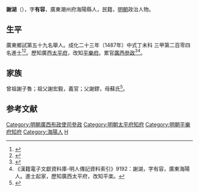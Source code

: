 {{明清人物信息框
| 姓名 = 謝湖
| 原名 =
| 圖片名稱= 
| 圖片大小 =
| 圖片說明 = 
| 最高職務 = 廣西布政使司參政
| 國家 = 大明 
| 爵位 =
| 籍貫 = 廣東潮州府海陽縣
| 族裔 = 
| 字號 = 
| 諡號 =
| 出生日期 = 生年不詳
| 出生地點 = <!---廣東潮州府海陽縣--->
| 逝世日期 = 卒年不詳 
| 逝世地點 =
| 墓葬 =
| 配偶 = 
| 親屬 = 
| 出身 =
* 成化二十三年丁未科同進士出身
| 經歷 =
| 著作 =  
}}
'''謝湖'''（{{bd|？||？|catIdx=}}），字'''有容'''，廣東潮州府海陽縣人，民籍，[[明朝|明朝]]政治人物。

== 生平 ==
廣東鄉試第五十九名舉人。成化二十三年（1487年）中式丁未科<!---會試第三百二十名--->三甲第二百零四名進士<ref>{{Cite book|title=《[[皇明贡举考|皇明贡举考]]》卷五|last=（明）[[张朝瑞|张朝瑞]]|first=|publisher=《续修四库全书》史部第828册|year=|isbn=|location=|pages=}}</ref><ref>{{Cite book|title=贡举志五种 上|last=鲁小俊，江俊伟著|first=|publisher=武汉：武汉大学出版社|year=2009|isbn=978-7-307-07043-1|location=|pages=256-258}}</ref>。歷知廣西[[太平府|太平府]]，改知[[平樂府|平樂府]]。累官[[廣西|廣西]][[參政|參政]]<ref>{{cite news|title=明朝潮州府文进士名录|url=http://zt.czonline.net/2010wenhua/txcr/chaorendongtai/kejiao/2010-12-02/31625.html|accessdate=2013-08-07|newspaper=潮州热线|archive-url=https://web.archive.org/web/20131004220414/http://zt.czonline.net/2010wenhua/txcr/chaorendongtai/kejiao/2010-12-02/31625.html|archive-date=2013-10-04|dead-url=yes}}</ref><ref>《漢籍電子文獻資料庫-明人傳記資料索引》9192：謝湖，字有容，廣東海陽人。進士起家，歷知廣西太平府，改知平楽。</ref>。

== 家族 ==
曾祖謝子魯；祖父謝宏毅，義官；父謝鏐，母蘇氏<ref>{{Cite book|title=天一阁藏明代科举录选刊 登科录 点校本|last=龚延明主编|first=|publisher=宁波出版社|year=2016|isbn=978-7-5526-2320-8|location=宁波|pages=|quote=《天一閣藏明代科舉錄選刊.登科錄》之《成化二十三年進士登科錄》}}</ref>。

==参考文献==
{{reflist}}

{{成化二十三年丁未科殿試金榜}}
{{DEFAULTSORT:Xie謝}}
[[Category:明朝廣西布政使司參政|Category:明朝廣西布政使司參政]]
[[Category:明朝太平府知府|Category:明朝太平府知府]]
[[Category:明朝平樂府知府|Category:明朝平樂府知府]]
[[Category:海陽人|Category:海陽人]]
[[Category:謝姓|H]]